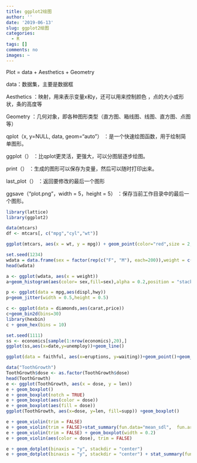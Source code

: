---
title: ggplot2绘图
author: ''
date: '2019-06-13'
slug: ggplot2绘图
categories:
  - R
tags: []
comments: no
images: ~
---
Plot = data + Aesthetics + Geometry

data：数据集，主要是数据框

Aesthetics ：映射，用来表示变量x和y，还可以用来控制颜色 ，点的大小或形状，条的高度等

Geometry ：几何对象，即各种图形类型（直方图、箱线图、线图、直方图、点图等）

qplot（x, y=NULL, data, geom="auto"） ：是一个快速绘图函数，用于绘制简单图形。

ggplot（） ：比qplot更灵活，更强大，可以分图层逐步绘图。

print（） ：生成的图形可以保存为变量，然后可以随时打印出来。

last_plot（） ：返回要修改的最后一个图形

ggsave（“plot.png”，width = 5，height = 5） ：保存当前工作目录中的最后一个图形。

```{r}
library(lattice)
library(ggplot2)

data(mtcars)
df <- mtcars[, c("mpg","cyl","wt")]

ggplot(mtcars, aes(x = wt, y = mpg)) + geom_point(color="red",size = 2, shape = 20)+theme_bw()+geom_line(color="blue")
```
```{r}
set.seed(1234)
wdata = data.frame(sex = factor(rep(c("F", "M"), each=200)),weight = c(rnorm(200, 55), rnorm(200, 58)))
head(wdata)

a <- ggplot(wdata, aes(x = weight))
a+geom_histogram(aes(color= sex,fill=sex),alpha = 0.2,position = "stack")+theme_classic()
```
```{r}
p <- ggplot(data = mpg,aes(displ,hwy))
p+geom_jitter(width = 0.5,height = 0.5)
```
```{r}
c <- ggplot(data = diamonds,aes(carat,price))
c+geom_bin2d(bins=30)
library(hexbin)
c + geom_hex(bins = 10)
```
```{r}
set.seed(1111)
ss <- economics[sample(1:nrow(economics),20),]
ggplot(ss,aes(x=date,y=unemploy))+geom_line()
```
```{r}
ggplot(data = faithful, aes(x=eruptions, y=waiting))+geom_point()+geom_rug()
```
```{r}
data("ToothGrowth")
ToothGrowth$dose <- as.factor(ToothGrowth$dose)
head(ToothGrowth)
e <- ggplot(ToothGrowth, aes(x = dose, y = len))
e + geom_boxplot()
e + geom_boxplot(notch = TRUE)
e + geom_boxplot(aes(color = dose))
e + geom_boxplot(aes(fill = dose))
ggplot(ToothGrowth, aes(x=dose, y=len, fill=supp)) +geom_boxplot()
```
```{r}
e + geom_violin(trim = FALSE)
e + geom_violin(trim = FALSE)+stat_summary(fun.data="mean_sdl",  fun.args = list(mult=1),geom="pointrange", color = "red")
e + geom_violin(trim = FALSE) + geom_boxplot(width = 0.2)
e + geom_violin(aes(color = dose), trim = FALSE)
```
```{r}
e + geom_dotplot(binaxis = "y", stackdir = "center")
e + geom_dotplot(binaxis = "y", stackdir = "center") + stat_summary(fun.data="mean_sdl",  fun.args = list(mult=1),geom="pointrange", color = "red")
```
